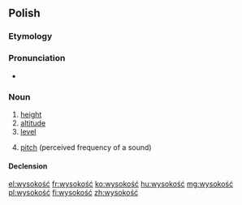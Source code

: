 ==Polish==
{{wikipedia|lang=pl|dab=Wysokość}}
===Etymology===
{{suffix|wysoki|ość|lang=pl}}

===Pronunciation===
* {{audio|Pl-wysokość.ogg|audio|lang=pl}}

===Noun===
{{pl-noun|f}}

# [[height]]
# [[altitude]]
# [[level]]
# {{context|acoustics|lang=pl}} [[pitch]] (perceived frequency of a sound)

====Declension====
{{pl-decl-noun-f}}

[[el:wysokość]]
[[fr:wysokość]]
[[ko:wysokość]]
[[hu:wysokość]]
[[mg:wysokość]]
[[pl:wysokość]]
[[fi:wysokość]]
[[zh:wysokość]]